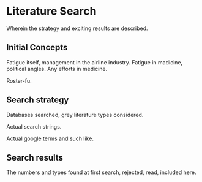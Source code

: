 # Literature Search 

Wherein the strategy and exciting results are described. 

## Initial Concepts 

Fatigue itself, management in the airline industry. Fatigue in madicine, political angles. Any efforts in medicine. 

Roster-fu. 

## Search strategy 

Databases searched, grey literature types considered. 

Actual search strings. 

Actual google terms and such like. 

## Search results 

The numbers and types found at first search, rejected, read, included here. 
